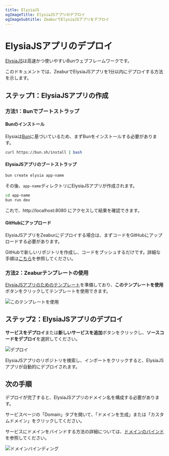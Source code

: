 ```yaml
---
title: ElysiaJS
ogImageTitle: ElysiaJSアプリのデプロイ
ogImageSubtitle: ZeaburでElysiaJSアプリをデプロイ
---
```


# ElysiaJSアプリのデプロイ

[ElysiaJS](https://elysiajs.com)は高速かつ使いやすいBunウェブフレームワークです。

このドキュメントでは、ZeaburでElysiaJSアプリを1分以内にデプロイする方法を示します。

## ステップ1：ElysiaJSアプリの作成

### 方法1：Bunでブートストラップ

#### Bunのインストール

Elysiaは[Bun](https://bun.sh/)に基づいているため、まずBunをインストールする必要があります。

```bash
curl https://bun.sh/install | bash
```

#### ElysiaJSアプリのブートストラップ

```bash
bun create elysia app-name
```

その後、`app-name`ディレクトリにElysiaJSアプリが作成されます。

```bash
cd app-name
bun run dev
```

これで、http://localhost:8080 にアクセスして結果を確認できます。

#### GitHubにアップロード

ElysiaJSアプリをZeaburにデプロイする場合は、まずコードをGitHubにアップロードする必要があります。

GitHubで新しいリポジトリを作成し、コードをプッシュするだけです。詳細な手順は[こちら](https://docs.github.com/ja/github/importing-your-projects-to-github/adding-an-existing-project-to-github-using-the-command-line)を参照してください。

### 方法2：Zeaburテンプレートの使用

[ElysiaJSアプリのためのテンプレート](https://github.com/zeabur/elysia-template)を準備しており、**このテンプレートを使用**ボタンをクリックしてテンプレートを使用できます。

![このテンプレートを使用](/guides/bun/elysia/template.png)

## ステップ2：ElysiaJSアプリのデプロイ

**サービスをデプロイ**または**新しいサービスを追加**ボタンをクリックし、**ソースコードをデプロイ**を選択してください。

![デプロイ](/deploy/common/select-service.en-US.png)

ElysiaJSアプリのリポジトリを検索し、インポートをクリックすると、ElysiaJSアプリが自動的にデプロイされます。

## 次の手順

デプロイが完了すると、ElysiaJSアプリのドメイン名を構成する必要があります。

サービスページの「Domain」タブを開いて、「ドメインを生成」または「カスタムドメイン」をクリックしてください。

サービスにドメインをバインドする方法の詳細については、[ドメインのバインド](../deploy/domain-binding)を参照してください。

![ドメインバインディング](/guides/bun/elysia/domain.png)